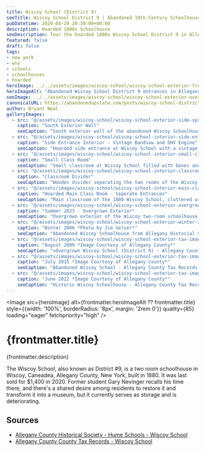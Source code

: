 ```yaml
---
title: Wiscoy School (District 9)
seoTitle: Wiscoy School District 9 | Abandoned 19th-Century Schoolhouse in Allegany County NY
pubDatetime: 2020-04-29 20:30:00+00:00
description: Hoarded 1800s Schoolhouse
seoDescription: Tour the hoarded 1800s Wiscoy School District 9 in Allegany County, New York, a one-room schoolhouse packed with decades of rural history.
featured: false
draft: false
tags:
- new york
- wny
- schools
- schoolhouses
- hoarded
heroImage: ../../assets/images/wiscoy-school/wiscoy-school-exterior-front-entrances.jpg
heroImageAlt: "Abandoned Wiscoy School District 9 entrances in Allegany County, New York"
seoImage: ../../assets/images/wiscoy-school/wiscoy-school-exterior-overgrown-summer-2023.jpg
canonicalURL: https://abandonedupstate.com/posts/wiscoy-school-district-9/
author: Bryant Neal
galleryImages:
  - src: "@/assets/images/wiscoy-school/wiscoy-school-exterior-side-spring-2020.jpg"
    caption: "South Exterior Wall"
    seoCaption: "South exterior wall of the abandoned Wiscoy Schoolhouse in Allegany County, New York"
  - src: "@/assets/images/wiscoy-school/wiscoy-school-interior-side-entrance.jpg"
    caption: "Side Entrance Interior - Vintage Bandsaw and OHV Engine"
    seoCaption: "Hoarded side entrance at Wiscoy School with a vintage bandsaw and small gasoline engine"
  - src: "@/assets/images/wiscoy-school/wiscoy-school-interior-small-classroom.jpg"
    caption: "Small Class Room"
    seoCaption: "Small classroom at Wiscoy School filled with boxes and stored items in Upstate, NY"
  - src: "@/assets/images/wiscoy-school/wiscoy-school-interior-classroom-divider.jpg"
    caption: "Classroom Divider"
    seoCaption: "Wooden divider separating the two rooms of the Wiscoy two-room schoolhouse located in WNY"
  - src: "@/assets/images/wiscoy-school/wiscoy-school-interior-main-classroom.jpg"
    caption: "Hoarded Main Class Room - Seperate Entrances"
    seoCaption: "Main classroom of the 1880 Wiscoy School, cluttered with materials and showing structural decay; separate entrances visible"
  - src: "@/assets/images/wiscoy-school/wiscoy-school-exterior-overgrown-summer-2023.jpg"
    caption: "Summer 2023 - Overgrown Exterior"
    seoCaption: "Overgrown exterior of the Wiscoy two-room schoolhouse, summer 2023"
  - src: "@/assets/images/wiscoy-school/wiscoy-school-exterior-winter-2006-jim-gelser.jpg"
    caption: "Winter 2006 *Photo by Jim Gelser*"
    seoCaption: "Abandoned Wiscoy Schoolhouse from Allegany Histocial Society - Winter 2006, Jim Gelser"
  - src: "@/assets/images/wiscoy-school/wiscoy-school-exterior-tax-image-2009.jpg"
    caption: "August 2009 *Image Courtesy of Allegany County*"
    seoCaption: "=Overgrown Wiscoy School (District 9) - Allegany County Tax Records - Summer 2009"
  - src: "@/assets/images/wiscoy-school/wiscoy-school-exterior-tax-image-2015.jpg"
    caption: "July 2015 *Image Courtesy of Allegany County*"
    seoCaption: "Abandoned Wiscoy School - Allegany County Tax Records - Summer 2015"
  - src: "@/assets/images/wiscoy-school/wiscoy-school-exterior-tax-image-2022.jpg"
    caption: "June 2022 *Image Courtesy of Allegany County*"
    seoCaption: "Historic Wiscoy Schoolhouse - Allegany County Tax Records - Summer 2022"
---
```















<Image 
  src={heroImage} 
  alt={frontmatter.heroImageAlt ?? frontmatter.title} 
  style={{width: '100%', borderRadius: '8px', margin: '2rem 0'}}
  quality={85}
  loading="eager"
  fetchpriority="high"
/>

# {frontmatter.title}
<p className="post-tagline" style={{ color: "#b9975c" }}>{frontmatter.description}</p>

The Wiscoy School, also known as District #9, is a two room schoolhouse in Wiscoy, Caneadea, Allegany County, New York, built in 1880. It was last sold for $1,400 in 2020. Former student Gary Nevinger recalls his time there, and there's a shared desire among residents to restore it and transform it into a museum, but it currently serves as storage and is deteriorating.

<GalleryLightbox galleryId="wiscoy-school" images={frontmatter.galleryImages} />

<div aria-hidden="true" style={{ height: 0 }} />

## Sources

- [Allegany County Historical Society - Hume Schools - Wiscoy School](https://www.alleganyhistory.org/places/schools/f-j238/town-of-hume/1726-wiscoy-school-district-9)
- [Allegany County County Tax Records - Wiscoy School](https://www.alleganyco.gov/departments/real-property/)
